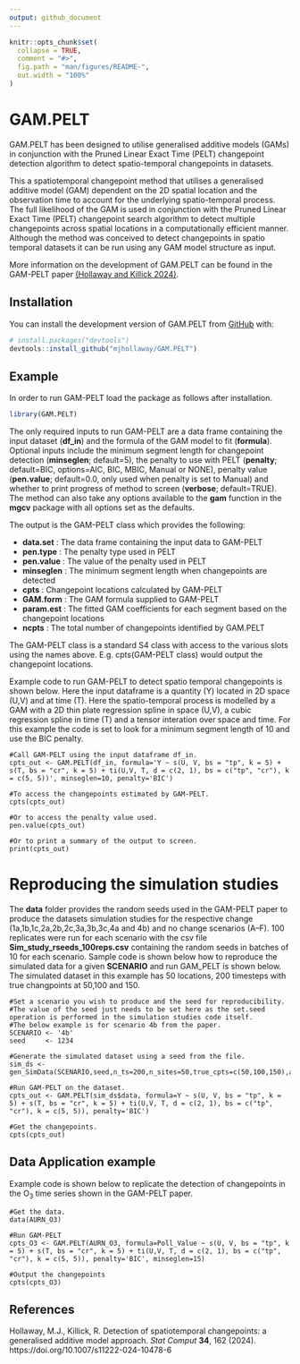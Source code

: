 ```yaml
---
output: github_document
---
```


<!-- README.md is generated from README.Rmd. Please edit that file -->

```r
knitr::opts_chunk$set(
  collapse = TRUE,
  comment = "#>",
  fig.path = "man/figures/README-",
  out.width = "100%"
)
```

# GAM.PELT

<!-- badges: start -->
<!-- badges: end -->

GAM.PELT has been designed to utilise generalised additive models (GAMs) in conjunction with the Pruned Linear Exact Time (PELT) changepoint detection algorithm to detect spatio-temporal changepoints in datasets.

This a spatiotemporal changepoint method that utilises a generalised additive model (GAM) dependent on the 2D spatial location and the observation time to account for the underlying spatio-temporal process. The full likelihood of the GAM is used in conjunction with the Pruned Linear Exact Time (PELT) changepoint search algorithm to detect multiple changepoints across spatial locations in a computationally efficient manner. Although the method was conceived to detect changepoints in spatio temporal datasets it can be run using any GAM model structure as input.

More information on the development of GAM.PELT can be found in the GAM-PELT paper [(Hollaway and Killick 2024)](https://doi.org/10.1007/s11222-024-10478-6).

## Installation

You can install the development version of GAM.PELT from [GitHub](https://github.com/) with:

``` r
# install.packages("devtools")
devtools::install_github("mjhollaway/GAM.PELT")
```

## Example

In order to run GAM-PELT load the package as follows after installation.

```r
library(GAM.PELT)
```

The only required inputs to run GAM-PELT are a data frame containing the input dataset (**df_in**) and the formula of the GAM model to fit (**formula**). Optional inputs include the minimum segment length for changepoint detection (**minseglen**; default=5), the penalty to use with PELT (**penalty**; default=BIC, options=AIC, BIC, MBIC, Manual or NONE), penalty value (**pen.value**; default=0.0, only used when penalty is set to Manual) and whether to print progress of method to screen (**verbose**; default=TRUE). The method can also take any options available to the **gam** function in the **mgcv** package with all options set as the defaults.

The output is the GAM-PELT class which provides the following: 

- **data.set**  : The data frame containing the input data to GAM-PELT
- **pen.type**  : The penalty type used in PELT
- **pen.value** : The value of the penalty used in PELT
- **minseglen** : The minimum segment length when changepoints are detected
- **cpts**      : Changepoint locations calculated by GAM-PELT
- **GAM.form**  : The GAM formula supplied to GAM-PELT
- **param.est** : The fitted GAM coefficients for each segment based on the changepoint locations
- **ncpts**     : The total number of changepoints identified by GAM.PELT

The GAM-PELT class is a standard S4 class with access to the various slots using the names above. E.g. cpts(GAM-PELT class) would output the changepoint locations.


Example code to run GAM-PELT to detect spatio temporal changepoints is shown below. Here the input dataframe is a quantity (Y) located in 2D space (U,V) and at time (T). Here the spatio-temporal process is modelled by a GAM with a 2D thin plate regression spline in space (U,V), a cubic regression spline in time (T) and a tensor interation over space and time. For this example the code is set to look for a minimum segment length of 10 and use the BIC penalty.

```
#Call GAM-PELT using the input dataframe df_in.
cpts_out <- GAM.PELT(df_in, formula='Y ~ s(U, V, bs = "tp", k = 5) + s(T, bs = "cr", k = 5) + ti(U,V, T, d = c(2, 1), bs = c("tp", "cr"), k = c(5, 5))', minseglen=10, penalty='BIC')

#To access the changepoints estimated by GAM-PELT.
cpts(cpts_out)

#Or to access the penalty value used.
pen.value(cpts_out)

#Or to print a summary of the output to screen.
print(cpts_out)

```
# Reproducing the simulation studies

The **data** folder provides the random seeds used in the GAM-PELT paper to produce the datasets simulation studies for the respective change (1a,1b,1c,2a,2b,2c,3a,3b,3c,4a and 4b) and no change scenarios (A--F). 100 replicates were run for each scenario with the csv file **Sim_study_rseeds_100reps.csv** containing the random seeds in batches of 10 for each scenario. Sample code is shown below how to reproduce the simulated data for a given **SCENARIO** and run GAM_PELT is shown below. The simulated dataset in this example has 50 locations, 200 timesteps with true changpoints at 50,100 and 150.

```
#Set a scenario you wish to produce and the seed for reproducibility.
#The value of the seed just needs to be set here as the set.seed operation is performed in the simulation studies code itself.
#The below example is for scenario 4b from the paper.
SCENARIO <- '4b'
seed     <- 1234

#Generate the simulated dataset using a seed from the file.
sim_ds <- gen_SimData(SCENARIO,seed,n_ts=200,n_sites=50,true_cpts=c(50,100,150),add_lag=FALSE)

#Run GAM-PELT on the dataset.
cpts_out <- GAM.PELT(sim_ds$data, formula=Y ~ s(U, V, bs = "tp", k = 5) + s(T, bs = "cr", k = 5) + ti(U,V, T, d = c(2, 1), bs = c("tp", "cr"), k = c(5, 5)), penalty='BIC')

#Get the changepoints.
cpts(cpts_out)

```

## Data Application example

Example code is shown below to replicate the detection of changepoints in the O<sub>3</sub> time series shown in the GAM-PELT paper.

```
#Get the data.
data(AURN_O3)

#Run GAM-PELT
cpts_O3 <- GAM.PELT(AURN_O3, formula=Poll_Value ~ s(U, V, bs = "tp", k = 5) + s(T, bs = "cr", k = 5) + ti(U,V, T, d = c(2, 1), bs = c("tp", "cr"), k = c(5, 5)), penalty='BIC', minseglen=15)

#Output the changepoints
cpts(cpts_O3)

```

## References

Hollaway, M.J., Killick, R. Detection of spatiotemporal changepoints: a generalised additive model approach. *Stat Comput* **34**, 162 (2024). https://doi.org/10.1007/s11222-024-10478-6
